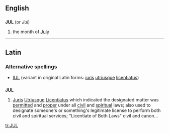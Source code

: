 {{also|júl.}}
==English==

==={{abbreviation}}===
'''JUL'''  (or ''Jul'')

# the month of [[July]]

----

==Latin==

===Alternative spellings===
* [[IUL]] (variant in original Latin forms: [[iuris]] [[utriusque]] [[licentiatus]])

==={{abbreviation}}===
'''JUL'''

# [[juris|Juris]] [[utriusque|Utriusque]] [[licentiatus|Licentiatus]] which indicated the designated matter was [[permitted]] and [[proper]] under all [[civil]] and [[spiritual]] laws; also used to designate someone's or something's legitimate license to perform both civil and spiritual services; "Licentiate of Both Laws" civil and canon…

[[tr:JUL]]